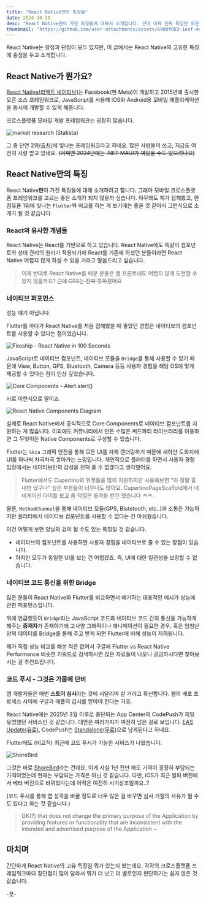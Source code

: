 ```yaml
---
title: "React Native만의 특징들"
date: 2024-10-30
desc: "React Native만이 가진 특징들에 대해서 소개합니다. 근데 이제 진짜 특징만 모은.."
thumbnail: "https://github.com/user-attachments/assets/6988f083-1eaf-4e91-9856-9dca32ed54e5"
---
```


<Callout type="info">
React Native는 장점과 단점이 모두 있지만, 이 글에서는 React Native의 고유한 특징에 중점을 두고 소개합니다.
</Callout>

## React Native가 뭔가요?

[React Native(리액트 네이티브)](https://reactnative.dev/)는 Facebook(현 Meta)이 개발하고 2015년에 출시한 오픈 소스 프레임워크로, JavaScript를 사용해 iOS와 Android용 모바일 애플리케이션을 동시에 개발할 수 있게 해줍니다.

크로스플랫폼 모바일 개발 프레임워크는 굉장히 많습니다.

![market research (Statista)](https://github.com/user-attachments/assets/3da738ef-7331-448f-b82d-f45865f80c57)

그 중 단연 2위[(출처)](https://www.statista.com/statistics/869224/worldwide-software-developer-working-hours/)에 빛나는 프레임워크라고 하네요. 많은 사람들이 쓰고, 지금도 여전히 사랑 받고 있네요. ~~(어쩌면 2024년에는 .NET MAUI가 껴있을 수도 있으려나요)~~

## React Native만의 특징

React Native**만**이 가진 특징들에 대해 소개하려고 합니다. 그래야 모바일 크로스플랫폼 프레임워크를 고르는 좋은 소개가 되지 않을까 싶습니다. 아무래도 제가 접해봤고, 현 점유율 1위에 빛나는 `Flutter`와 비교를 하는 게 보기에는 좋을 것 같아서 그런식으로 소개가 될 것 같습니다.

### React와 유사한 개념들

React Native는 React를 기반으로 하고 있습니다. React Native에도 똑같이 컴포넌트와 상태 관리의 원리가 적용되기에 React를 기존에 하셨던 분들이라면 React Native 어렵지 않게 하실 수 있을 거라고 말씀드리고 싶습니다.

> 이제 반대로 React Native를 배운 분들은 웹 프론트에도 어렵지 않게 도전할 수 있지 않을까요? ~~근데 CSS는 진짜 못하겠어요~~

### 네이티브 퍼포먼스

<Callout type="warn">
성능 얘기 아닙니다.
</Callout>

Flutter를 하다가 React Native를 처음 접해봤을 때 좋았던 경험은 네이티브의 컴포넌트를 사용할 수 있다는 점이었습니다.

![Fireship - React Native in 100 Seconds](https://github.com/user-attachments/assets/5b0450f0-e0ce-47d5-bd54-4c6997b41cb9)

JavaScript로 네이티브 컴포넌트, 네이티브 모듈을 `Bridge`를 통해 사용할 수 있기 때문에 View, Button, GPS, Bluetooth, Camera 등등 사용자 경험을 해당 OS에 맞게 제공할 수 있다는 점이 인상 깊었습니다.

![Core Components - Alert.alert()](https://github.com/user-attachments/assets/a0aeaa27-aeb3-47d2-8786-69bf479122ca)

바로 이런식으로 말이죠.

![React Native Components Diagram](https://github.com/user-attachments/assets/0dfee170-86a0-41b8-b17a-2bc41106f8a6)

실제로 React Native에서 공식적으로 Core Components로 네이티브 컴포넌트를 지원하는 게 많습니다. 이외에도 커뮤니티에서 만든 수많은 써드파티 라이브러리를 이용하면 그 무엇이든 Native Components로 구성할 수 있습니다.

Flutter는 `Skia` 그래픽 엔진을 통해 모든 UI를 자체 렌더링하기 때문에 새하얀 도화지에 UI를 하나씩 차곡차곡 쌓아가는 느낌입니다. 개인적으로 플러터를 하면서 사용자 경험 입장에서는 네이티브만의 감성을 전혀 줄 수 없겠다고 생각했어요.

> Flutter에서도 Cupertino의 위젯들을 많이 지원하지만 사용해보면 "아 정말 흉내만 냈구나" 싶은 부분들이 너무나도 많아요. CupertinoPageScaffold에서 네비게이션 타이틀 보고 좀 적잖은 충격을 받긴 했습니다 ㅋㅋ..

물론, `MethodChannel`을 통해 네이티브 모듈(GPS, Blutetooth, etc..)과 소통은 가능하지만 플러터에서 네이티브 컴포넌트를 사용할 수 없다는 건 아쉬웠습니다.

이건 어떻게 보면 양날의 검이 될 수도 있는 특징일 것 같습니다.

- 네이티브의 컴포넌트를 사용하면 사용자 경험을 네이티브로 줄 수 있는 장점이 있습니다.
- 하지만 모두가 동일한 UI를 보는 건 어렵겠죠. 즉, UI에 대한 일관성을 보장할 수 없습니다.

### 네이티브 코드 통신을 위한 Bridge

많은 분들이 React Native와 Flutter를 비교하면서 얘기하는 대표적인 예시가 성능에 관한 퍼포먼스입니다.

위에 언급했듯이 `Bridge`라는 JavaScript 코드와 네이티브 코드 간의 통신을 가능하게 해주는 **중재자**가 존재하기에 고사양 그래픽이나 애니메이션이 필요한 경우, 혹은 엄청난 양의 데이터를 Bridge를 통해 주고 받게 되면 Flutter에 비해 성능이 저하됩니다.

제가 직접 성능 비교를 해본 적은 없어서 구글에 Flutter vs React Native Performance 비슷한 키워드로 검색하시면 많은 자료들이 나오니 궁금하시다면 찾아보시는 걸 추천드립니다.

### 코드 푸시 - 그것은 가뭄에 단비

앱 개발자들은 매번 **스토어 심사**라는 것에 시달리며 살 거라고 확신합니다. 웹의 배포 프로세스 사이에 구글과 애플의 감시를 받아야 한다는 거죠.

React Native에는 2025년 3월 이후로 중단되는 App Center의 CodePush가 제일 유명했던 서비스인 것 같습니다. 대안은 여러가지가 여전히 남은 걸로 보입니다. [EAS Update(유료)](https://docs.expo.dev/eas-update/introduction/), CodePush는 [Standalone(무료)](https://github.com/microsoft/code-push-server)으로 남게된다고 하네요.

Flutter에도 (비교적) 최근에 코드 푸시가 가능한 서비스가 나왔습니다.

![ShoreBird](https://github.com/user-attachments/assets/c674c388-91ab-4e87-b389-ddd7dc5096a4)

그것은 바로 [ShoreBird](https://shorebird.dev/)라는 건데요, 이게 사실 1년 전만 해도 가격이 굉장히 부담되는 가격이었는데 현재는 부담되는 가격은 아닌 것 같습니다. 다만, iOS가 최근 알파 버전에서 베타 버전으로 바뀌었다는데 아직은 여전히 시기상조일까요..?

(코드 푸시를 통해 앱 성격을 바꿀 정도로 너무 많은 걸 바꾸면 심사 거절의 사유가 될 수도 있다고 하는 것 같습니다.)

> OK(?) that does not change the primary purpose of the Application by providing features or functionality that are inconsistent with the intended and advertised purpose of the Application ~

## 마치며

간단하게 React Native의 고유 특징임 뭐가 있는지 봤는데요, 각각의 크로스플랫폼 프레임워크마다 장단점이 많이 달라서 뭐가 더 낫고 더 별로인지 판단하기는 쉽지 않은 것 같습니다.

-끗-
